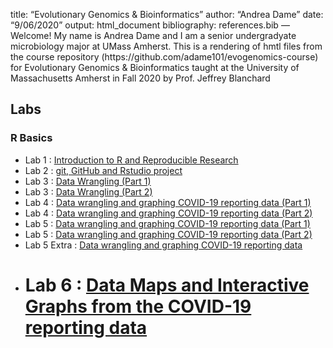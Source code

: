 title: "Evolutionary Genomics & Bioinformatics"
author: "Andrea Dame"
date: "9/06/2020"
output: html_document
bibliography: references.bib
---
Welcome!
My name is Andrea Dame and I am a senior undergradyate microbiology major at UMass Amherst. 
This is a rendering of hmtl files from the course repository  (https://github.com/adame101/evogenomics-course) for Evolutionary Genomics & Bioinformatics taught at the University of Massachusetts Amherst in Fall 2020 by Prof. Jeffrey Blanchard

## Labs

### R Basics

* Lab 1 : [Introduction to R and Reproducible Research](Lab1.html)
* Lab 2 : [git, GitHub and Rstudio project](Lab2.html)
* Lab 3 : [Data Wrangling (Part 1)](Lab3A.html)
* Lab 3 : [Data Wrangling (Part 2)](Lab3B.html)
* Lab 4 : [Data wrangling and graphing COVID-19 reporting data (Part 1)](Lab4.html)
* Lab 4 : [Data wrangling and graphing COVID-19 reporting data (Part 2)](Lab4a.html)
* Lab 5 : [Data wrangling and graphing COVID-19 reporting data (Part 1)](Lab5a(part2datatutorial.html))
 * Lab 5 : [Data wrangling and graphing COVID-19 reporting data (Part 2)](Lab5.html) 
 * Lab 5 Extra : [Data wrangling and graphing COVID-19 reporting data ](Lab5.html) 
* Lab 6 : [Data Maps and Interactive Graphs from the COVID-19 reporting data](Lab6.html) 
=======


